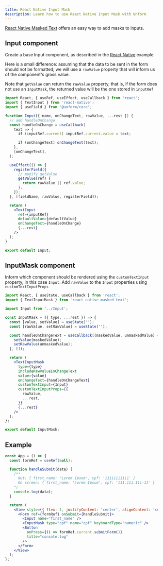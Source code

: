 ```yaml
---
title: React Native Input Mask
description: Learn how to use React Native Input Mask with Unform
---
```


[React Native Masked Text](https://github.com/benhurott/react-native-masked-text) offers an easy way to add masks to inputs.

## Input component

Create a base Input component, as described in the [React Native](/guides/react-native) example.

Here is a small difference: assuming that the data to be sent in the form should not be formatted, we will use a `rawValue` property that will inform us of the component's gross value.

Note that `getValue` can return the `rawValue` property, that is, if the form does not use an `InputMask`, the returned value will be the one stored in `inputRef`

```jsx lineNumbers=true
import React, { useRef, useEffect, useCallback } from 'react';
import { TextInput } from 'react-native';
import { useField } from '@unform/core';

function Input({ name, onChangeText, rawValue, ...rest }) {
  // add handleOnChange
  const handleOnChange = useCallback(
    text => {
      if (inputRef.current) inputRef.current.value = text;

      if (onChangeText) onChangeText(text);
    },
    [onChangeText],
  );

  useEffect(() => {
    registerField({
      // modify getValue
      getValue(ref) {
        return rawValue || ref.value;
      },
    });
  }, [fieldName, rawValue, registerField]);

  return (
    <TextInput
      ref={inputRef}
      defaultValue={defaultValue}
      onChangeText={handleOnChange}
      {...rest}
    />
  );
}

export default Input;
```

## InputMask component

Inform which component should be rendered using the `customTextInput` property, in this case `Input`.
Add `rawValue` to the `Input` properties using `customTextInputProps`

```jsx lineNumbers=true
import React, { useState, useCallback } from 'react';
import { TextInputMask } from 'react-native-masked-text';

import Input from '../Input';

const InputMask = ({ type, ...rest }) => {
  const [value, setValue] = useState('');
  const [rawValue, setRawValue] = useState('');

  const handleOnChangeText = useCallback((maskedValue, unmaskedValue) => {
    setValue(maskedValue);
    setRawValue(unmaskedValue);
  }, []);

  return (
    <TextInputMask
      type={type}
      includeRawValueInChangeText
      value={value}
      onChangeText={handleOnChangeText}
      customTextInput={Input}
      customTextInputProps={{
        rawValue,
        ...rest,
      }}
      {...rest}
    />
  );
};

export default InputMask;
```

## Example

```jsx lineNumbers=true
const App = () => {
  const formRef = useRef(null);

  function handleSubmit(data) {
    /**
      Out: { first_name: 'Lorem Ipsum', cpf: '11111111111' }
      On screen: { first_name: 'Lorem Ipsum', cpf: '111.111.111-11' }
    */
    console.log(data);
  }

  return (
    <View style={{ flex: 1, justifyContent: 'center', alignContent: 'center' }}>
      <Form ref={formRef} onSubmit={handleSubmit}>
        <Input name="first_name" />
        <InputMask type="cpf" name="cpf" keyboardType="numeric" />
        <Button
          onPress={() => formRef.current.submitForm()}
          title="console.log"
        />
      </Form>
    </View>
  );
};
```
